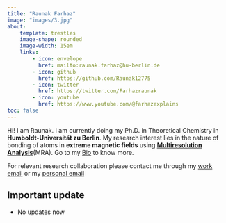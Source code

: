 ```yaml
---
title: "Raunak Farhaz"
image: "images/3.jpg"
about:
    template: trestles 
    image-shape: rounded
    image-width: 15em 
    links:
        - icon: envelope
          href: mailto:raunak.farhaz@hu-berlin.de
        - icon: github
          href: https://github.com/Raunak12775
        - icon: twitter
          href: https://twitter.com/Farhazraunak
        - icon: youtube
          href: https://www.youtube.com/@farhazexplains
toc: false
---
```

Hi! I am Raunak. I am currently doing my Ph.D. in Theoretical Chemistry in **Humboldt-Universität zu Berlin**. My research interest lies in the nature of bonding of atoms in **extreme magnetic fields** using [**Multiresolution Analysis**](https://www.sciencedirect.com/science/article/abs/pii/S006532761930019X?via%3Dihub)(MRA). Go to my [Bio](resources/cv.qmd) to know more.

<!-- I love teaching, hence you will find my tutorial videos and lecture notes in the [teaching](resources/teach.qmd) section of this website. -->

For relevant research collaboration please contact me through my [work email](mailto:farhazra@hu-berlin.de) or my [personal email](mailto:farhazraunak@proton.me)

:::{.callout-note icon=true}
## Important update

- No updates now
:::
